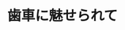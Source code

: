 ﻿---
title: "歯車に魅せられて"
category: "物質理工"
vol: "77"
interviewee: "北條 春夫"
url: ""
tags: []
pdf: "77-4-hojo.pdf"
facephoto: ""
career: ""
preface: "古代から現代に至るまでさまざまな機械が発明され、そして利用されてきた。その中には動力を伝える ために歯車が使われているものが多い。そのため、歯車に関する研究は長い間行なわれてきた。先生の所 属する精密工学研究所では戦前から歯車の研究を軸としており、北條春夫先生はこの流れを受け継いでい る。本稿では、北條先生の研究を中心に、歯車に関する研究の変遷を紹介する。"
---
